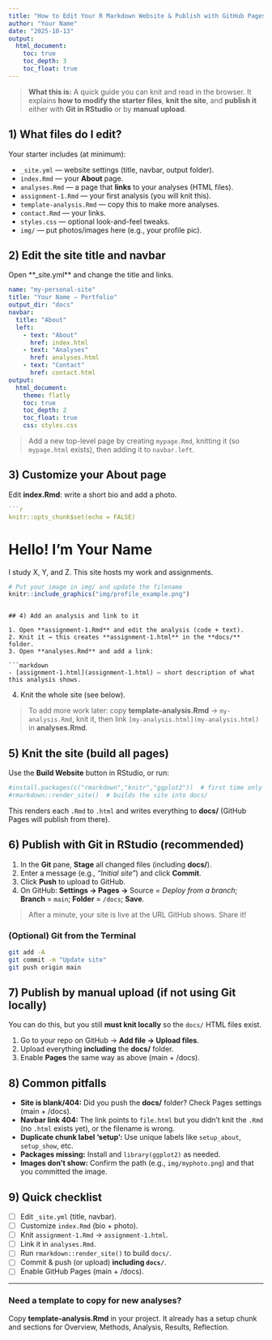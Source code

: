 ---
title: "How to Edit Your R Markdown Website & Publish with GitHub Pages"
author: "Your Name"
date: "2025-10-13"
output:
  html_document:
    toc: true
    toc_depth: 3
    toc_float: true
---

> **What this is:** A quick guide you can knit and read in the browser. It explains **how to modify the starter files**, **knit the site**, and **publish it** either with **Git in RStudio** or by **manual upload**.

## 1) What files do I edit?

Your starter includes (at minimum):

- `_site.yml` — website settings (title, navbar, output folder).
- `index.Rmd` — your **About** page.
- `analyses.Rmd` — a page that **links** to your analyses (HTML files).
- `assignment-1.Rmd` — your first analysis (you will knit this).
- `template-analysis.Rmd` — copy this to make more analyses.
- `contact.Rmd` — your links.
- `styles.css` — optional look-and-feel tweaks.
- `img/` — put photos/images here (e.g., your profile pic).

## 2) Edit the site title and navbar

Open **_site.yml** and change the title and links.

```yaml
name: "my-personal-site"
title: "Your Name — Portfolio"
output_dir: "docs"
navbar:
  title: "About"
  left:
    - text: "About"
      href: index.html
    - text: "Analyses"
      href: analyses.html
    - text: "Contact"
      href: contact.html
output:
  html_document:
    theme: flatly
    toc: true
    toc_depth: 2
    toc_float: true
    css: styles.css
```

> Add a new top-level page by creating `mypage.Rmd`, knitting it (so `mypage.html` exists), then adding it to `navbar.left`.

## 3) Customize your About page

Edit **index.Rmd**: write a short bio and add a photo.

```r
```{r setup_about, include=FALSE}
knitr::opts_chunk$set(echo = FALSE)
```

# Hello! I'm Your Name

I study X, Y, and Z. This site hosts my work and assignments.

```{r, echo=FALSE, out.width='300px'}
# Put your image in img/ and update the filename
knitr::include_graphics("img/profile_example.png")
```
```

## 4) Add an analysis and link to it

1. Open **assignment-1.Rmd** and edit the analysis (code + text).
2. Knit it → this creates **assignment-1.html** in the **docs/** folder.
3. Open **analyses.Rmd** and add a link:

```markdown
- [assignment-1.html](assignment-1.html) — short description of what this analysis shows.
```

4. Knit the whole site (see below).

> To add more work later: copy **template-analysis.Rmd** → `my-analysis.Rmd`, knit it, then link `[my-analysis.html](my-analysis.html)` in **analyses.Rmd**.

## 5) Knit the site (build all pages)

Use the **Build Website** button in RStudio, or run:


```{r}
#install.packages(c("rmarkdown","knitr","ggplot2"))  # first time only
#rmarkdown::render_site()  # builds the site into docs/
```


This renders each `.Rmd` to `.html` and writes everything to **docs/** (GitHub Pages will publish from there).

## 6) Publish with Git in RStudio (recommended)

1. In the **Git** pane, **Stage** all changed files (including **docs/**).
2. Enter a message (e.g., *"Initial site"*) and click **Commit**.
3. Click **Push** to upload to GitHub.
4. On GitHub: **Settings → Pages →** Source = *Deploy from a branch*; **Branch** = `main`; **Folder** = `/docs`; **Save**.

> After a minute, your site is live at the URL GitHub shows. Share it!

### (Optional) Git from the Terminal

```bash
git add -A
git commit -m "Update site"
git push origin main
```

## 7) Publish by manual upload (if not using Git locally)

You can do this, but you still **must knit locally** so the `docs/` HTML files exist.

1. Go to your repo on GitHub → **Add file → Upload files**.
2. Upload everything **including** the **docs/** folder.
3. Enable **Pages** the same way as above (main + /docs).


## 8) Common pitfalls

- **Site is blank/404:** Did you push the **docs/** folder? Check Pages settings (main + /docs).
- **Navbar link 404:** The link points to `file.html` but you didn’t knit the `.Rmd` (no `.html` exists yet), or the filename is wrong.
- **Duplicate chunk label 'setup':** Use unique labels like `setup_about`, `setup_show`, etc.
- **Packages missing:** Install and `library(ggplot2)` as needed.
- **Images don’t show:** Confirm the path (e.g., `img/myphoto.png`) and that you committed the image.

## 9) Quick checklist

- [ ] Edit `_site.yml` (title, navbar).  
- [ ] Customize `index.Rmd` (bio + photo).  
- [ ] Knit `assignment-1.Rmd` → `assignment-1.html`.  
- [ ] Link it in `analyses.Rmd`.  
- [ ] Run `rmarkdown::render_site()` to build `docs/`.  
- [ ] Commit & push (or upload) **including `docs/`**.  
- [ ] Enable GitHub Pages (main + /docs).

---

### Need a template to copy for new analyses?

Copy **template-analysis.Rmd** in your project. It already has a setup chunk and sections for Overview, Methods, Analysis, Results, Reflection.
